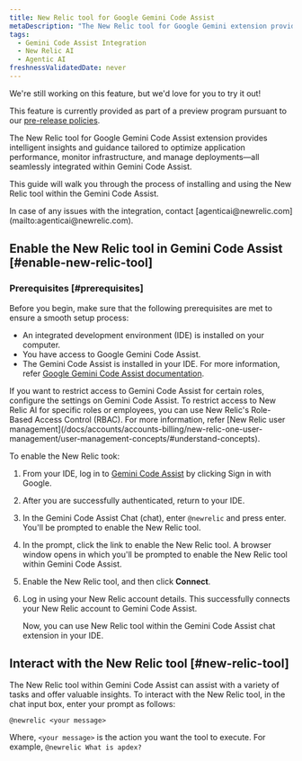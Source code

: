 ```yaml
---
title: New Relic tool for Google Gemini Code Assist
metaDescription: "The New Relic tool for Google Gemini extension provides intelligent insights and guidance tailored to optimize application performance, monitor infrastructure, and manage deployments—all seamlessly integrated within Gemini Code Assist."
tags:
  - Gemini Code Assist Integration 
  - New Relic AI
  - Agentic AI
freshnessValidatedDate: never
---
```


<Callout title="preview">
  We're still working on this feature, but we'd love for you to try it out!

  This feature is currently provided as part of a preview program pursuant to our [pre-release policies](/docs/licenses/license-information/referenced-policies/new-relic-pre-release-policy).
</Callout>

The New Relic tool for Google Gemini Code Assist extension provides intelligent insights and guidance tailored to optimize application performance, monitor infrastructure, and manage deployments—all seamlessly integrated within Gemini Code Assist.

This guide will walk you through the process of installing and using the New Relic tool within the Gemini Code Assist.

<Callout variant="tip" title="tip">
In case of any issues with the integration, contact [agenticai@newrelic.com](mailto:agenticai@newrelic.com).
</Callout>

## Enable the New Relic tool in Gemini Code Assist [#enable-new-relic-tool]

### Prerequisites [#prerequisites]

Before you begin, make sure that the following prerequisites are met to ensure a smooth setup process:

- An integrated development environment (IDE) is installed on your computer.
- You have access to Google Gemini Code Assist.
- The Gemini Code Assist is installed in your IDE. For more information, refer [Google Gemini Code Assist documentation](https://cloud.google.com/gemini/docs/codeassist/overview).

<Callout variant="tip" title="tip">
If you want to restrict access to Gemini Code Assist for certain roles, configure the settings on Gemini Code Assist. To restrict access to New Relic AI for specific roles or employees, you can use New Relic's Role-Based Access Control (RBAC). For more information, refer [New Relic user management](/docs/accounts/accounts-billing/new-relic-one-user-management/user-management-concepts/#understand-concepts).
</Callout>

To enable the New Relic took:

1. From your IDE, log in to [Gemini Code Assist](https://codeassist.google.com) by clicking Sign in with Google.
2. After you are successfully authenticated, return to your IDE.
3. In the <DNT>Gemini Code Assist Chat</DNT> (chat), enter `@newrelic` and press enter. You'll be prompted to enable the New Relic tool.
4. In the prompt, click the link to enable the New Relic tool. A browser window opens in which you'll be prompted to enable the New Relic tool within Gemini Code Assist.
5. Enable the New Relic tool, and then click **Connect**.
6. Log in using your New Relic account details. This successfully connects your New Relic account to Gemini Code Assist.

    Now, you can use New Relic tool within the Gemini Code Assist chat extension in your IDE.


## Interact with the New Relic tool [#new-relic-tool]

The New Relic tool within Gemini Code Assist can assist with a variety of tasks and offer valuable insights. To interact with the New Relic tool, in the chat input box, enter your prompt as follows:

``` @newrelic <your message> ```

Where, `<your message>` is the action you want the tool to execute. For example, `@newrelic What is apdex?`

